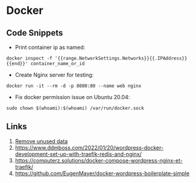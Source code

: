 # Docker

## Code Snippets

- Print container ip as named:

```
docker inspect -f '{{range.NetworkSettings.Networks}}{{.IPAddress}}{{end}}' container_name_or_id
```

- Create Nginx server for testing:

```
docker run -it --rm -d -p 8080:80 --name web nginx
```

- Fix docker permission issue on Ubuntu 20.04:
````
sudo chown $(whoami):$(whoami) /var/run/docker.sock
````

## Links

1. [Remove unused data](https://stackoverflow.com/questions/32723111/how-to-remove-old-and-unused-docker-images)
2. https://www.ddmboss.com/2022/01/20/wordpress-docker-development-set-up-with-traefik-redis-and-nginx/
3. https://computerz.solutions/docker-compose-wordpress-nginx-et-traefik/
4. https://github.com/EugenMayer/docker-wordpress-boilerplate-simple
